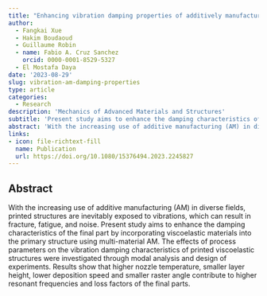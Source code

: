 ```yaml
---
title: "Enhancing vibration damping properties of additively manufactured viscoelastic structures through process parameter optimization"
author: 
  - Fangkai Xue
  - Hakim Boudaoud
  - Guillaume Robin  
  - name: Fabio A. Cruz Sanchez
    orcid: 0000-0001-8529-5327
  - El Mostafa Daya 
date: '2023-08-29'
slug: vibration-am-damping-properties
type: article
categories:
  - Research
description: 'Mechanics of Advanced Materials and Structures'
subtitle: 'Present study aims to enhance the damping characteristics of the final part by incorporating viscoelastic materials into the primary structure using multi-material AM.'
abstract: 'With the increasing use of additive manufacturing (AM) in diverse fields, printed structures are inevitably exposed to vibrations, which can result in fracture, fatigue, and noise. Present study aims to enhance the damping characteristics of the final part by incorporating viscoelastic materials into the primary structure using multi-material AM. The effects of process parameters on the vibration damping characteristics of printed viscoelastic structures were investigated through modal analysis and design of experiments. Results show that higher nozzle temperature, smaller layer height, lower deposition speed and smaller raster angle contribute to higher resonant frequencies and loss factors of the final parts.'
links:
- icon: file-richtext-fill
  name: Publication
  url: https://doi.org/10.1080/15376494.2023.2245827
---
```


## Abstract

With the increasing use of additive manufacturing (AM) in diverse fields, printed structures are inevitably exposed to vibrations, which can result in fracture, fatigue, and noise. Present study aims to enhance the damping characteristics of the final part by incorporating viscoelastic materials into the primary structure using multi-material AM. The effects of process parameters on the vibration damping characteristics of printed viscoelastic structures were investigated through modal analysis and design of experiments. Results show that higher nozzle temperature, smaller layer height, lower deposition speed and smaller raster angle contribute to higher resonant frequencies and loss factors of the final parts.
